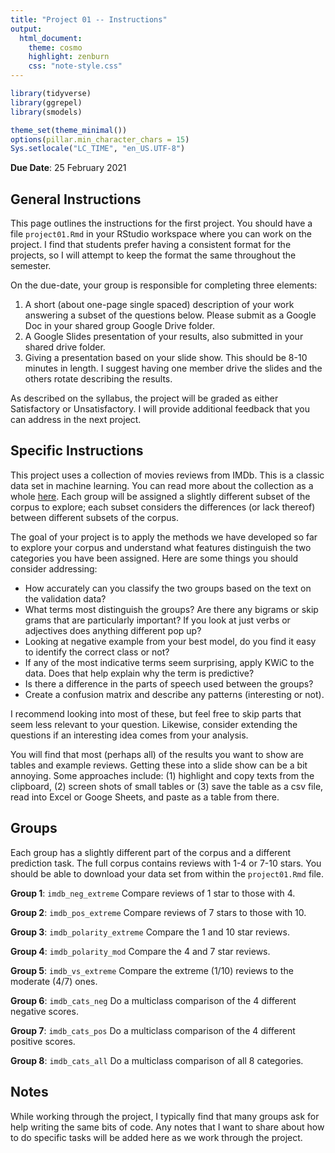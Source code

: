```yaml
---
title: "Project 01 -- Instructions"
output:
  html_document:
    theme: cosmo
    highlight: zenburn
    css: "note-style.css"
---
```


```r
library(tidyverse)
library(ggrepel)
library(smodels)

theme_set(theme_minimal())
options(pillar.min_character_chars = 15)
Sys.setlocale("LC_TIME", "en_US.UTF-8")
```

**Due Date**: 25 February 2021

## General Instructions

This page outlines the instructions for the first project. You should
have a file `project01.Rmd` in your RStudio workspace where you can
work on the project. I find that students prefer having a consistent
format for the projects, so I will attempt to keep the format the same
throughout the semester.

On the due-date, your group is responsible for completing three elements:

1. A short (about one-page single spaced) description of your work answering
a subset of the questions below. Please submit as a Google Doc in your shared
group Google Drive folder.
2. A Google Slides presentation of your results, also submitted in your shared
drive folder.
3. Giving a presentation based on your slide show. This should be 8-10 minutes
in length. I suggest having one member drive the slides and the others rotate
describing the results.

As described on the syllabus, the project will be graded as either Satisfactory
or Unsatisfactory. I will provide additional feedback that you can address in
the next project.

## Specific Instructions

This project uses a collection of movies reviews from IMDb. This is a classic
data set in machine learning. You can read more about the collection as a
whole [here](http://ai.stanford.edu/%7Eamaas/data/sentiment/). Each group will
be assigned a slightly different subset of the corpus to explore; each subset
considers the differences (or lack thereof) between different subsets of the
corpus.

The goal of your project is to apply the methods we have developed so far to
explore your corpus and understand what features distinguish the two categories
you have been assigned. Here are some things you should consider addressing:

- How accurately can you classify the two groups based on the text on the
validation data?
- What terms most distinguish the groups? Are there any bigrams or skip
grams that are particularly important? If you look at just verbs or adjectives
does anything different pop up?
- Looking at negative example from your best model, do you find it easy to
identify the correct class or not?
- If any of the most indicative terms seem surprising, apply KWiC to the
data. Does that help explain why the term is predictive?
- Is there a difference in the parts of speech used between the groups?
- Create a confusion matrix and describe any patterns (interesting or not).

I recommend looking into most of these, but feel free to skip parts that seem
less relevant to your question. Likewise, consider extending the questions if
an interesting idea comes from your analysis.

You will find that most (perhaps all) of the results you want to show are
tables and example reviews. Getting these into a slide show can be a bit
annoying. Some approaches include: (1) highlight and copy texts from the
clipboard, (2) screen shots of small tables or (3) save the table as a csv
file, read into Excel or Googe Sheets, and paste as a table from there.

## Groups

Each group has a slightly different part of the corpus and a different
prediction task. The full corpus contains reviews with 1-4 or 7-10 stars. You
should be able to download your data set from within the `project01.Rmd` file.

**Group 1**: `imdb_neg_extreme` Compare reviews of 1 star to those with 4.

**Group 2**: `imdb_pos_extreme` Compare reviews of 7 stars to those with 10.

**Group 3**: `imdb_polarity_extreme` Compare the 1 and 10 star reviews.

**Group 4**: `imdb_polarity_mod` Compare the 4 and 7 star reviews.

**Group 5**: `imdb_vs_extreme` Compare the extreme (1/10) reviews to the
moderate (4/7) ones.

**Group 6**: `imdb_cats_neg` Do a multiclass comparison of the 4 different
negative scores.

**Group 7**: `imdb_cats_pos` Do a multiclass comparison of the 4 different
positive scores.

**Group 8**: `imdb_cats_all` Do a multiclass comparison of all 8 categories.

## Notes

While working through the project, I typically find that many groups ask for
help writing the same bits of code. Any notes that I want to share about how
to do specific tasks will be added here as we work through the project.
